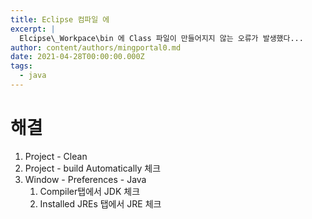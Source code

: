 ```yaml
---
title: Eclipse 컴파일 에
excerpt: |
  Elcipse\_Workpace\bin 에 Class 파일이 만들어지지 않는 오류가 발생했다...
author: content/authors/mingportal0.md
date: 2021-04-28T00:00:00.000Z
tags:
  - java
---
```


# 해결

1. Project - Clean
2. Project - build Automatically 체크
3. Window - Preferences - Java
   1. Compiler탭에서 JDK 체크
   2. Installed JREs 탭에서 JRE 체크

